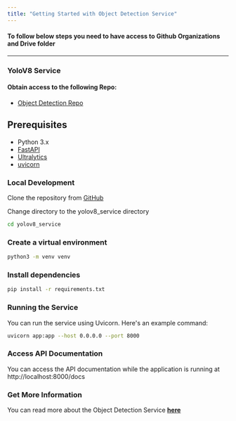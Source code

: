 ```yaml
---
title: "Getting Started with Object Detection Service"
---
```


#### To follow below steps you need to have access to Github Organizations and Drive folder 
--------------------

### YoloV8 Service
#### Obtain access to the following Repo:

- <a href="https://github.com/youdescribe-sfsu/yolov8_service" target="_blank">Object Detection Repo</a>


## Prerequisites

- Python 3.x
- [FastAPI](https://fastapi.tiangolo.com/)
- [Ultralytics](https://docs.ultralytics.com/)
- [uvicorn](https://www.uvicorn.org/)

### Local Development

Clone the repository from [GitHub](https://github.com/youdescribe-sfsu/yolov8_service)

Change directory to the yolov8_service directory

```sh
cd yolov8_service
```

### Create a virtual environment

```bash
python3 -m venv venv
```

### Install dependencies

```sh
pip install -r requirements.txt
```

### Running the Service

You can run the service using Uvicorn. Here's an example command:
```sh
uvicorn app:app --host 0.0.0.0 --port 8000
```

### Access API Documentation
You can access the API documentation while the application is running at http://localhost:8000/docs

### Get More Information
You can read more about the Object Detection Service **[here](https://github.com/youdescribe-sfsu/yolov8_service/tree/master#api-endpoints)**